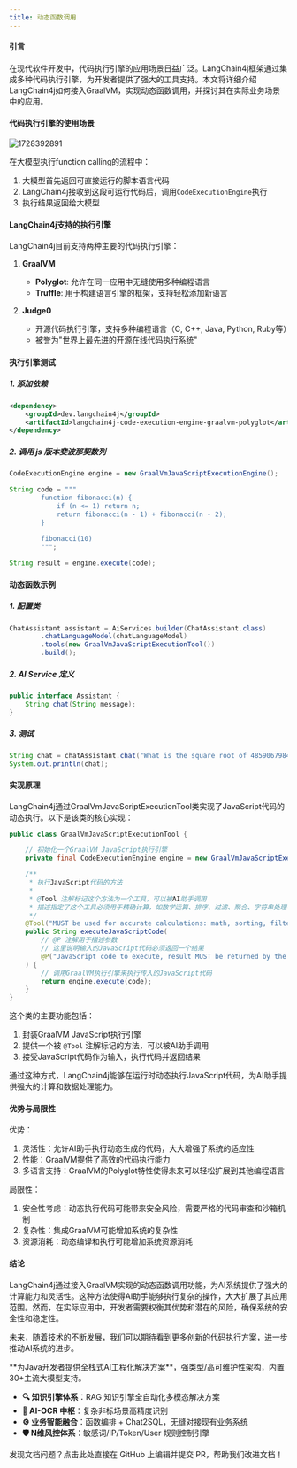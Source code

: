 ```yaml
---
title: 动态函数调用
---
```


#### 引言

在现代软件开发中，代码执行引擎的应用场景日益广泛。LangChain4j框架通过集成多种代码执行引擎，为开发者提供了强大的工具支持。本文将详细介绍LangChain4j如何接入GraalVM，实现动态函数调用，并探讨其在实际业务场景中的应用。

#### 代码执行引擎的使用场景

<img src='https://minio.pigx.top/oss/202410/1728392891.png' alt='1728392891'/>

在大模型执行function calling的流程中：
1. 大模型首先返回可直接运行的脚本语言代码
2. LangChain4j接收到这段可运行代码后，调用`CodeExecutionEngine`执行
3. 执行结果返回给大模型

#### LangChain4j支持的执行引擎

LangChain4j目前支持两种主要的代码执行引擎：

1. **GraalVM**
   - **Polyglot**: 允许在同一应用中无缝使用多种编程语言
   - **Truffle**: 用于构建语言引擎的框架，支持轻松添加新语言

2. **Judge0**  
   - 开源代码执行引擎，支持多种编程语言（C, C++, Java, Python, Ruby等）
   - 被誉为"世界上最先进的开源在线代码执行系统"

#### 执行引擎测试


##### 1. 添加依赖

```xml
<dependency>
    <groupId>dev.langchain4j</groupId>
    <artifactId>langchain4j-code-execution-engine-graalvm-polyglot</artifactId>
</dependency>
```

##### 2. 调用 js 版本斐波那契数列

```java
CodeExecutionEngine engine = new GraalVmJavaScriptExecutionEngine();

String code = """
        function fibonacci(n) {
            if (n <= 1) return n;
            return fibonacci(n - 1) + fibonacci(n - 2);
        }
                        
        fibonacci(10)
        """;

String result = engine.execute(code);
```


#### 动态函数示例

##### 1. 配置类

```java
ChatAssistant assistant = AiServices.builder(ChatAssistant.class)
        .chatLanguageModel(chatLanguageModel)
        .tools(new GraalVmJavaScriptExecutionTool())
        .build();
```

##### 2. AI Service 定义

```java
public interface Assistant {
    String chat(String message);
}
```

##### 3. 测试

```java
String chat = chatAssistant.chat("What is the square root of 485906798473894056 in scientific notation?");
System.out.println(chat);
```

#### 实现原理

LangChain4j通过GraalVmJavaScriptExecutionTool类实现了JavaScript代码的动态执行。以下是该类的核心实现：

```java
public class GraalVmJavaScriptExecutionTool {

    // 初始化一个GraalVM JavaScript执行引擎
    private final CodeExecutionEngine engine = new GraalVmJavaScriptExecutionEngine();

    /**
     * 执行JavaScript代码的方法
     * 
     * @Tool 注解标记这个方法为一个工具，可以被AI助手调用
     * 描述指定了这个工具必须用于精确计算，如数学运算、排序、过滤、聚合、字符串处理等
     */
    @Tool("MUST be used for accurate calculations: math, sorting, filtering, aggregating, string processing, etc")
    public String executeJavaScriptCode(
        // @P 注解用于描述参数
        // 这里说明输入的JavaScript代码必须返回一个结果
        @P("JavaScript code to execute, result MUST be returned by the code") String code
    ) {
        // 调用GraalVM执行引擎来执行传入的JavaScript代码
        return engine.execute(code);
    }
}
```

这个类的主要功能包括：
1. 封装GraalVM JavaScript执行引擎
2. 提供一个被 `@Tool` 注解标记的方法，可以被AI助手调用
3. 接受JavaScript代码作为输入，执行代码并返回结果

通过这种方式，LangChain4j能够在运行时动态执行JavaScript代码，为AI助手提供强大的计算和数据处理能力。

#### 优势与局限性

优势：
1. 灵活性：允许AI助手执行动态生成的代码，大大增强了系统的适应性
2. 性能：GraalVM提供了高效的代码执行能力
3. 多语言支持：GraalVM的Polyglot特性使得未来可以轻松扩展到其他编程语言

局限性：
1. 安全性考虑：动态执行代码可能带来安全风险，需要严格的代码审查和沙箱机制
2. 复杂性：集成GraalVM可能增加系统的复杂性
3. 资源消耗：动态编译和执行可能增加系统资源消耗

#### 结论

LangChain4j通过接入GraalVM实现的动态函数调用功能，为AI系统提供了强大的计算能力和灵活性。这种方法使得AI助手能够执行复杂的操作，大大扩展了其应用范围。然而，在实际应用中，开发者需要权衡其优势和潜在的风险，确保系统的安全性和稳定性。

未来，随着技术的不断发展，我们可以期待看到更多创新的代码执行方案，进一步推动AI系统的进步。


<Card title="PIG AI应用开发平台 | 适合中大型企业构建自主可控的AI中台" icon="link" href="https://ai.pig4cloud.com">
**为Java开发者提供全栈式AI工程化解决方案**，强类型/高可维护性架构，内置30+主流大模型支持。

- **🔍 知识引擎体系**：RAG 知识引擎全自动化多模态解决方案
- **📝 AI-OCR 中枢**：复杂非标场景高精度识别
- **⚙️ 业务智能融合**：函数编排 + Chat2SQL，无缝对接现有业务系统
- **🛡️ N维风控体系**：敏感词/IP/Token/User 规则控制引擎
</Card>

<Card title="文档有误？请协助编辑" icon="pencil" href="https://github.com/javaai-pig4cloud-com/javaai-docs/edit/main/docs/14动态函数调用.mdx">
  发现文档问题？点击此处直接在 GitHub 上编辑并提交 PR，帮助我们改进文档！
</Card>
